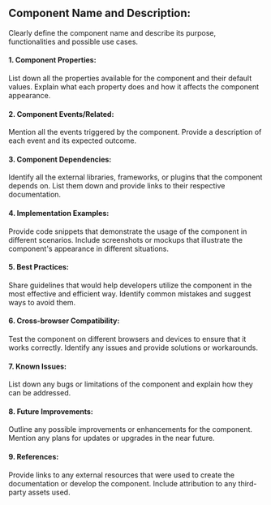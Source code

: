 
<Meta title="Design/Document Format" />

## **Component Name and Description:**

Clearly define the component name and describe its purpose, functionalities and possible use cases.

#### 1. Component Properties: 
List down all the properties available for the component and their default values.
Explain what each property does and how it affects the component appearance.

#### 2. Component Events/Related:

Mention all the events triggered by the component.
Provide a description of each event and its expected outcome.

#### 3. Component Dependencies:

Identify all the external libraries, frameworks, or plugins that the component depends on.
List them down and provide links to their respective documentation.

#### 4. Implementation Examples:

Provide code snippets that demonstrate the usage of the component in different scenarios.
Include screenshots or mockups that illustrate the component's appearance in different situations.

#### 5. Best Practices:

Share guidelines that would help developers utilize the component in the most effective and efficient way.
Identify common mistakes and suggest ways to avoid them.

#### 6. Cross-browser Compatibility:

Test the component on different browsers and devices to ensure that it works correctly.
Identify any issues and provide solutions or workarounds.

#### 7. Known Issues:

List down any bugs or limitations of the component and explain how they can be addressed.

#### 8. Future Improvements:

Outline any possible improvements or enhancements for the component.
Mention any plans for updates or upgrades in the near future.

#### 9. References:

Provide links to any external resources that were used to create the documentation or develop the component.
Include attribution to any third-party assets used.